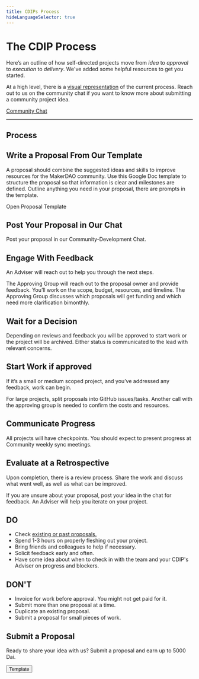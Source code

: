 ```yaml
---
title: CDIPs Process
hideLanguageSelector: true
---
```


# The CDIP Process

Here’s an outline of how self-directed projects move from _idea_ to _approval_ to _execution_ to _delivery_. We've added some helpful resources to get you started.

At a high level, there is a [visual representation](/funding/community-projects/cdips-visual/) of the current process. Reach out to us on the community chat if you want to know more about submitting a community project idea.

[Community Chat](https://chat.makerdao.com/channel/community-development)

---

## Process

<Process>


<Box>


## Write a Proposal From Our Template

A proposal should combine the suggested ideas and skills to improve resources for the MakerDAO community. Use this Google Doc template to structure the proposal so that information is clear and milestones are defined. Outline anything you need in your proposal, there are prompts in the template.

<Link to="https://docs.google.com/document/d/1lF8mNuomrguIS3lnvqTomS4NdON40nuyKRbLS6ZkMoA/edit">
  Open Proposal Template
</Link>

</Box>


<Box>


## Post Your Proposal in Our Chat

Post your proposal in our <Link to="https://chat.makerdao.com/channel/community-development">Community-Development Chat.</Link>

</Box>


<Box>


## Engage With Feedback

An Adviser will reach out to help you through the next steps.

The Approving Group will reach out to the proposal owner and provide feedback. You’ll work on the scope, budget, resources, and timeline. The Approving Group discusses which proposals will get funding and which need more clarification bimonthly.

</Box>
 
<Box>


## Wait for a Decision

Depending on reviews and feedback you will be approved to start work or the project will be archived. Either status is communicated to the lead with relevant concerns.

</Box>


<Box>


## Start Work if approved

If it’s a small or medium scoped project, and you’ve addressed any feedback, work can begin.

For large projects, split proposals into GitHub issues/tasks. Another call with the approving group is needed to confirm the costs and resources.

</Box>


<Box>


## Communicate Progress

All projects will have checkpoints. You should expect to present progress at Community weekly sync meetings.

</Box>


<Box>


## Evaluate at a Retrospective

Upon completion, there is a review process. Share the work and discuss what went well, as well as what can be improved.

</Box>


</Process>


<CTA icon="question_mark" secondary>


If you are unsure about your proposal, post your idea in the chat for feedback. An Adviser will help you iterate on your project.

</CTA>


<Accordion>


## **DO**

- Check [existing or past proposals.](https://github.com/makerdao/community/issues?q=label%3ACDIP+)
- Spend 1-3 hours on properly fleshing out your project.
- Bring friends and colleagues to help if necessary.
- Solicit feedback early and often.
- Have some idea about when to check in with the team and your CDIP's Adviser on progress and blockers.

</Accordion>


<Accordion>


## **DON'T**

- Invoice for work before approval. You might not get paid for it.
- Submit more than one proposal at a time.
- Duplicate an existing proposal.
- Submit a proposal for small pieces of work.

</Accordion>


<Tout>


<Box>


## Submit a Proposal

Ready to share your idea with us? Submit a proposal and earn up to 5000 Dai.

<Button to="https://docs.google.com/document/d/1lF8mNuomrguIS3lnvqTomS4NdON40nuyKRbLS6ZkMoA/edit">
  Template
</Button>

</Box>


</Tout>


<!--
## Proposal Details

- People Support: developers, designers, editors, writers, videographers etc.
- Foundation Resources Support: brand assets, official product screenshots etc. -->
